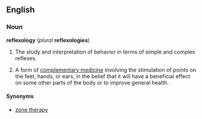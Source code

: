 {{wikipedia}}
==English==
===Noun===
'''reflexology''' (''plural'' '''reflexologies''')

# {{medicine}} The study and interpretation of behavior in terms of simple and complex reflexes.
# {{medicine}} A form of [[complementary medicine]] involving the stimulation of points on the feet, hands, or ears, in the belief that it will have a beneficial effect on some other parts of the body or to improve general health.

====Synonyms====
*[[zone therapy]]